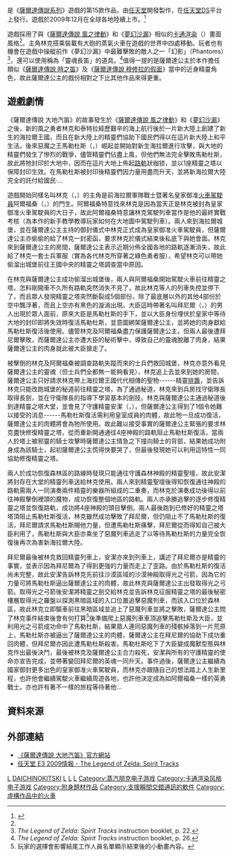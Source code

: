 {{noteTA
|G1=Games
| G2 = Nintendo
}}
{{Infobox VG
| title = 薩爾達傳說 大地汽笛
| image = File:Zelda_no_Densetsu_Daichi_no_Kiteki.cover.jpg
| caption = 《薩爾達傳說 大地汽笛》日本版封面
| japanese=  ゼルダの伝説 大地の汽笛
| english= The Legend of Zelda: Spirit Tracks
| genre = [[動作冒險遊戲|動作冒險]]
| platform = [[任天堂DS|任天堂DS]]
| developer = [[任天堂情報開發本部|任天堂情報開發本部第三小組]]
| publisher = 任天堂
| series = [[薩爾達傳說系列|薩爾達傳說系列]]
| engine = 
| modes = [[單人遊戲|單人遊戲]]、[[多人遊戲|多人遊戲]]
| released = {{vgrelease|NA|2009年12月7日|AU|2009年12月23日|EU|2009年12月11日|JP|2009年12月23日}}
}}

{{vgname|薩爾達傳說 大地汽笛|ja=ゼルダの伝説 大地の汽笛|en=The Legend of Zelda: Spirit Tracks|aka=薩爾達傳說 靈魂軌跡}}是《[[薩爾達傳說系列|薩爾達傳說系列]]》遊戲的第15款作品，由[[任天堂|任天堂]]開發製作，在[[任天堂DS|任天堂DS]]平台上發行。遊戲於2009年12月在全球各地陸續上市。<ref name="GameSpot">{{cite web |title=GDC 2009: The Legend of Zelda: Spirit Tracks Trailer Impressions |url=http://gdc.gamespot.com/story/6206744/gdc-2009-the-legend-of-zelda-spirit-tracks-trailer-impressions |first=Tom |last=Mc Shea |publisher=GameSpot |date=2009-03-25 |accessdate=2009-03-28 |deadurl=yes |archiveurl=https://web.archive.org/web/20090328024444/http://gdc.gamespot.com/story/6206744/gdc-2009-the-legend-of-zelda-spirit-tracks-trailer-impressions |archivedate=2009-03-28 }}</ref>

遊戲採用了與《[[薩爾達傳說_風之律動|薩爾達傳說 風之律動]]》和《[[薩爾達傳說_夢幻沙漏|夢幻沙漏]]》相似的[[卡通渲染|卡通渲染]]（{{lang-en|Cel-shading}}）畫面風格<ref name="GameSpot"/>。主角林克搭乘裝載有大砲的蒸氣火車在遊戲的世界中四處移動。玩者也有機會在遊戲中操縱前作《夢幻沙漏》中最難擊敗的敵人之一「幻影」（Phantoms）<ref>''The Legend of Zelda: Spirit Tracks'' instruction booklet, p. 22.</ref>，還可以使用稱為「靈魂長笛」的道具。<ref>''The Legend of Zelda: Spirit Tracks'' instruction booklet, p. 26.</ref>值得一提的是薩爾達公主於本作擔任類似《[[薩爾達傳說_時之笛|薩爾達傳說 時之笛]]》及《[[薩爾達傳說_穆修拉的假面|薩爾達傳說 穆修拉的假面]]》當中的近身精靈角色，故此薩爾達公主的戲份相對之下比其他作品來得更重。

== 遊戲劇情 ==

《薩爾達傳說 大地汽笛》的故事發生於《[[薩爾達傳說_風之律動|薩爾達傳說 風之律動]]》和《[[薩爾達傳說_夢幻沙漏|夢幻沙漏]]》之後，新的風之勇者林克和泰特拉經歷艱辛的海上航行後於一片新大陸上創建了新生的海拉爾王國，而且在新大陸上的精靈們協助下國民們得以在這片新大陸上和平生活。後來惡魔之王馬勒杜斯（{{Lang|ja|マラドー}}，{{Lang|en|Malladus}}）崛起並開始對新生海拉爾進行攻擊，與大地的精靈們發生了慘烈的戰爭，儘管精靈們佔盡上風，但他們無法完全擊敗馬勒杜斯，故此將牠封印於大地中，因而在這片大地上佈起[[鐵路軌道|路軌]]狀枷锁，並以1座精靈之塔以保障封印生效。在馬勒杜斯被封印後精靈們因力量用盡而升天，並將新海拉爾大陸完全的託付給國民‧…

遊戲開始同樣名叫林克（{{Lang|ja|リンク}}，{{Lang|en|Link}}）的主角是前海拉爾軍隊戰士暨著名皇家御准[[鐵路列車|火車]][[列車駕駛|駕駛員]]阿爾福桑（{{Lang|ja|シロクニ }}，{{Lang|en|Alfonzo}}）的門生。阿爾福桑特意找來林克是因為當天正是林克被封為皇家御准火車駕駛員的大日子，故此阿爾福桑特意讓林克駕駛列車當作是他的最終實戰考核（為本作的新手教學教導玩家如何在大地圖中駕駛列車）。兩人來到海拉爾城堡，並在薩爾達公主主持的御封儀式中林克正式成為皇家御准火車駕駛員，但薩爾達公主亦偷偷的給了林克一封密函，要求林克於儀式結束後私底下與她會面。林克來到薩爾達公主的房間，薩爾達公主表示近期分佈全國各地的路軌逐漸消失，故此給了林克一套士兵軍服（實為各代林克所穿著之綠色勇者服），希望林克可以帶她偷溜出城堡前往王國中央的精靈之塔調查當中原因。

在林克與薩爾達公主成功偷溜出城堡後，兩人與阿爾福桑開始駕駛火車前往精靈之塔，怎料剛開車不久所有路軌突然消失不見了，故此林克等人的列車失控並停下了，而且眾人發現精靈之塔突然斷裂成5個部份，除了最底層以外的其他4部份於空中飄浮著，而且上空亦有黑色的漩渦出現。大臣這時帶著名叫拜尼爾（{{Lang|ja|ディーゴ}}，{{Lang|en|Bryne}}）的男人出現於眾人面前，原來大臣是馬勒杜斯的手下，並以大臣身份埋伏於皇家中等待大地的封印即將失效時復活馬勒杜斯，並意圖綁架薩爾達公主，並將她的肉身獻給馬勒杜斯復活後使用。儘管林克及阿爾福桑盡力保護薩爾達公主，但兩人最後遭拜尼爾擊敗，而薩爾達公主亦遭大臣的秘術擊中，導致自己的靈魂脫離了肉身，結果薩爾達公主的肉身就此被大臣搶走了。

被擊倒的林克及阿爾福桑被調查路軌失蹤而來的士兵們救回城堡，林克亦意外看見薩爾達公主的靈魂（但士兵們全都無一能夠看見），林克追上去並來到她的房間，薩爾達公主只好請求林克帶上海拉爾王國代代相傳的聖物------精靈[[排簫|排簫]]，並告訴林克只能改跑城堡的秘道前往精靈之塔，為了通過秘道，林克來到兵房找守衛隊長取得長劍，並在守衛隊長的指導下學習基本的劍技。林克與薩爾達公主通過秘道後到達精靈之塔大堂，並會見了守護精靈安潔（{{Lang|ja|シャリン}}，{{Lang|en|Anjean}}），但薩爾達公主得到了1個令她難以接受的消息------馬勒杜斯復活需利用皇室成員的肉體，故此牠一旦成功復活，薩爾達公主的肉體將會為牠所使用。故此難以接受事實的薩爾達公主緊張的要求林克盡快修復精靈之塔，從而重新開通通往4座神殿的路軌阻止馬勒杜斯復活，當兩人於塔上被邪靈的騎士攻擊時薩爾達公主情急之下撞向騎士的背部，結果她成功附身成為該騎士，起初薩爾達公主慌得快要哭了，但最後發現她可以利用這特性一同協助修復精靈之塔。

兩人於成功恢復森林區的路線時發現只能通往守護森林神殿的精靈聖壇，故此安潔將封存在大堂的精靈列車送給林克使用。兩人來到精靈聖壇後得知恢復通往神殿的路軌需兩人一同演奏兩件精靈的樂器所組成的二重奏，而林克於演奏成功後得以前往神殿擊倒裡頭的魔物，成功恢復整個地區的路軌。兩人亦承勝追擊的逐步修復精靈之塔並恢復路軌，成功將4座神殿的頭目擊倒。兩人最後跑到已修好的精靈之塔塔頂阻止馬勒杜斯復活，林克雖然成功擊敗了拜尼爾，但仍阻止不了馬勒杜斯的復活，拜尼爾請求馬勒杜斯賜他力量，但遭馬勒杜斯痛擊，拜尼爾從而得知自己被大臣利用了，馬勒杜斯與大臣亦乘坐了惡魔列車逃走了以等待馬勒杜斯的力量完全恢復後再次為害新海拉爾大陸。

拜尼爾最後被林克救回精靈列車上，安潔亦來到列車上，講述了拜尼爾亦是精靈的事實，並表示因為拜尼爾為了得到更強的力量而走上了歪路。由於馬勒杜斯的復活尚未完整，故此安潔告訴林克先前往沙漠區域的沙漠神殿取得光之弓箭，因為它的力量可將馬勒杜斯逼出薩爾達公主的肉體，故此林克與薩爾達公主出發取得光之弓箭。取得光之弓箭後安潔將精靈之劍交給林克並告訴林克征服精靈之塔的最後秘密樓層取得光之羅盤以探測黑暗區域的入口位置追擊惡魔列車，而該入口位於森林區，故此林克立即驅車前往黑暗區域並追上了惡魔列車並將之擊敗，薩爾達公主問了林克事件結束後會有何打算<ref>玩家的選擇會影響結尾工作人員名單顯示結束後的小動畫內容。</ref>後準備爬上惡魔列車車頂追擊馬勒杜斯及大臣，並利用光之弓箭成功命中了馬勒杜斯，結果眾人連同惡魔列車的殘骸掉落到一片荒原上，馬勒杜斯亦被逼出了薩爾達公主的肉體，薩爾達公主在拜尼爾的協助下成功重回肉體，但拜尼爾亦因此遭馬勒杜斯殺害。馬勒杜斯吃下了大臣變成魔獸型態與林克作出最後決鬥，最後被林克及薩爾達公主合力殺死，安潔與所有的守護精靈的使命亦宣告完成，並帶著變回拜尼爾的英魂一同升天。事件過後，薩爾達公主繼續為國家御封更多出色的皇家御准火車駕駛員，而林克亦跟隨自己的想法踏上人生新里程，也許他會繼續駕駛火車繼續周遊各地，也許他決定成為如阿爾福桑一樣的英勇戰士，亦也許有著不一樣的旅程等待著他…

== 資料來源 ==
{{reflist}}

== 外部連結 ==
* [http://www.nintendo.co.jp/ds/bkij/ 《薩爾達傳說 大地汽笛》官方網站]{{Wayback|url=http://www.nintendo.co.jp/ds/bkij/ |date=20210501222712 }}{{ja}}
* [https://web.archive.org/web/20111018204952/http://www.nintendo.co.jp/n10/e3_2009/details/ds_zelda_spirit_tracks.html 任天堂 E3 2009情報 - The Legend of Zelda: Spirit Tracks]

{{薩爾達傳說系列}}

{{DEFAULTSORT:LEGEND OF ZELDA, THE SPIRIT TRACKS}}
[[Category:2009年电子游戏|L]]
[[Category:薩爾達傳說系列電子遊戲|DAICHINOKITSKI]]
[[Category:動作冒險遊戲|L]]
[[Category:任天堂DS遊戲|L]]
[[Category:任天堂DS独占游戏|L]]
[[Category:蒸汽朋克电子游戏|Category:蒸汽朋克电子游戏]]
[[Category:卡通渲染风格电子游戏|Category:卡通渲染风格电子游戏]]
[[Category:附身題材作品|Category:附身題材作品]]
[[Category:支援瞬間交錯通訊的軟件|Category:支援瞬間交錯通訊的軟件]]
[[Category:虛構作品中的火車|Category:虛構作品中的火車]]